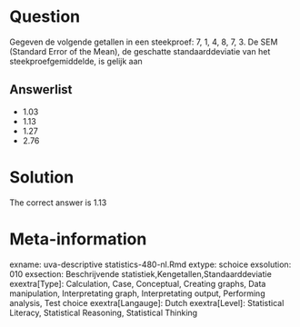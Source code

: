 Question
========

Gegeven de volgende getallen in een steekproef: 7, 1, 4, 8, 7, 3. De SEM (Standard Error of the Mean), de geschatte standaarddeviatie van het steekproefgemiddelde, is gelijk aan 

Answerlist
----------
* 1.03
* 1.13
* 1.27
* 2.76

Solution
========

The correct answer is  1.13 

Meta-information
================
exname: uva-descriptive statistics-480-nl.Rmd 
extype: schoice 
exsolution: 010 
exsection: Beschrijvende statistiek,Kengetallen,Standaarddeviatie 
exextra[Type]: Calculation, Case, Conceptual, Creating graphs, Data manipulation, Interpretating graph, Interpretating output, Performing analysis, Test choice 
exextra[Langauge]: Dutch 
exextra[Level]: Statistical Literacy, Statistical Reasoning, Statistical Thinking 
